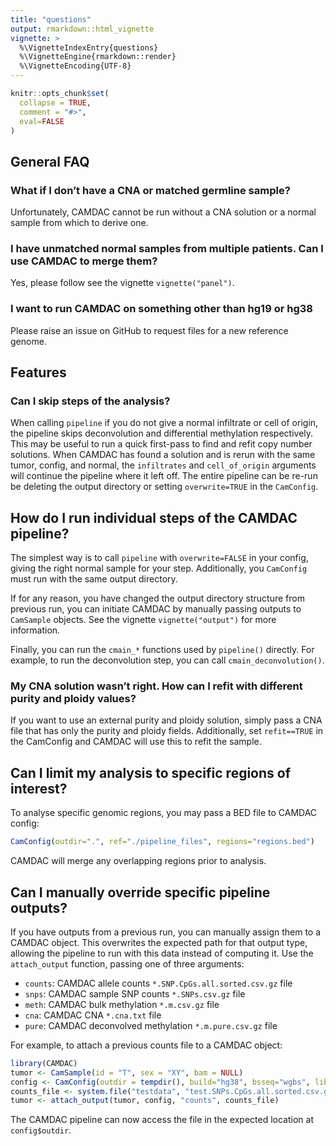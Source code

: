 ```yaml
---
title: "questions"
output: rmarkdown::html_vignette
vignette: >
  %\VignetteIndexEntry{questions}
  %\VignetteEngine{rmarkdown::render}
  %\VignetteEncoding{UTF-8}
---
```


```r
knitr::opts_chunk$set(
  collapse = TRUE,
  comment = "#>",
  eval=FALSE
)
```

## General FAQ

### What if I don't have a CNA or matched germline sample?

Unfortunately, CAMDAC cannot be run without a CNA solution or a normal sample from which to derive one.

### I have unmatched normal samples from multiple patients. Can I use CAMDAC to merge them?

Yes, please follow see the vignette `vignette("panel")`.

### I want to run CAMDAC on something other than hg19 or hg38

Please raise an issue on GitHub to request files for a new reference genome.

## Features

### Can I skip steps of the analysis?

When calling `pipeline` if you do not give a normal infiltrate or cell of origin, the pipeline skips deconvolution and differential methylation respectively. This may be useful to run a quick first-pass to find and refit copy number solutions. When CAMDAC has found a solution and is rerun with the same tumor, config, and normal, the `infiltrates` and `cell_of_origin` arguments will continue the pipeline where it left off. The entire pipeline can be re-run be deleting the output directory or setting `overwrite=TRUE` in the `CamConfig`.

## How do I run individual steps of the CAMDAC pipeline?

The simplest way is to call `pipeline` with `overwrite=FALSE` in your config, giving the right normal sample for your step. Additionally, you `CamConfig` must run with the same output directory.

If for any reason, you have changed the output directory structure from previous run, you can initiate CAMDAC by manually passing outputs to `CamSample` objects. See the vignette `vignette("output")` for more information.

Finally, you can run the `cmain_*` functions used  by `pipeline()` directly. For example, to run the deconvolution step, you can call `cmain_deconvolution()`.

### My CNA solution wasn't right. How can I refit with different purity and ploidy values?

If you want to use an external purity and ploidy solution, simply pass a CNA file that has only the purity and ploidy fields. Additionally, set `refit==TRUE` in the CamConfig and CAMDAC will use this to refit the sample.

## Can I limit my analysis to specific regions of interest?

To analyse specific genomic regions, you may pass a BED file to CAMDAC config:

```r
CamConfig(outdir=".", ref="./pipeline_files", regions="regions.bed")
```

CAMDAC will merge any overlapping regions prior to analysis.

## Can I manually override specific pipeline outputs?

If you have outputs from a previous run, you can manually assign them to a CAMDAC object. This overwrites the expected path for that output type, allowing the pipeline to run with this data instead of computing it. Use the `attach_output` function, passing one of three arguments:

* `counts`: CAMDAC allele counts `*.SNP.CpGs.all.sorted.csv.gz` file
* `snps`: CAMDAC sample SNP counts `*.SNPs.csv.gz` file
* `meth`: CAMDAC bulk methylation `*.m.csv.gz` file
* `cna`: CAMDAC CNA `*.cna.txt` file
* `pure`: CAMDAC deconvolved methylation `*.m.pure.csv.gz` file

For example, to attach a previous counts file to a CAMDAC object:

```r
library(CAMDAC)
tumor <- CamSample(id = "T", sex = "XY", bam = NULL)
config <- CamConfig(outdir = tempdir(), build="hg38", bsseq="wgbs", lib="pe")
counts_file <- system.file("testdata", "test.SNPs.CpGs.all.sorted.csv.gz", package = "CAMDAC")
tumor <- attach_output(tumor, config, "counts", counts_file)
```

The CAMDAC pipeline can now access the file in the expected location at `config$outdir`.
